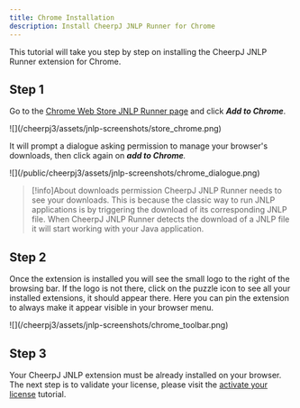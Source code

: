 ```yaml
---
title: Chrome Installation
description: Install CheerpJ JNLP Runner for Chrome
---
```



This tutorial will take you step by step on installing the CheerpJ JNLP Runner extension for Chrome.

<LinkButton
	href="https://chromewebstore.google.com/detail/cheerpj-jnlp-runner/achnhggjjhnadfapkmgallnbmemdojdi"
	label="Add to Chrome"
	type="primary"
	iconRight="ri:chrome-fill"
/>

## Step 1

Go to the [Chrome Web Store JNLP Runner page](https://chromewebstore.google.com/detail/cheerpj-jnlp-runner/achnhggjjhnadfapkmgallnbmemdojdi) and click _**Add to Chrome**_.

<div class="mx-24">![](/cheerpj3/assets/jnlp-screenshots/store_chrome.png)</div>

It will prompt a dialogue asking permission to manage your browser's downloads, then click again on _**add to Chrome**._

<div class="mx-24">
	![](/public/cheerpj3/assets/jnlp-screenshots/chrome_dialogue.png)
</div>

> [!info]About downloads permission
> CheerpJ JNLP Runner needs to see your downloads. This is because the classic way to run JNLP applications is by triggering the download of its corresponding JNLP file. When CheerpJ JNLP Runner detects the download of a JNLP file it will start working with your Java application.

## Step 2

Once the extension is installed you will see the small logo to the right of the browsing bar. If the logo is not there, click on the puzzle icon to see all your installed extensions, it should appear there. Here you can pin the extension to always make it appear visible in your browser menu.

<div class="mx-24">
	![](/cheerpj3/assets/jnlp-screenshots/chrome_toolbar.png)
</div>

## Step 3

Your CheerpJ JNLP extension must be already installed on your browser. The next step is to validate your license, please visit the [activate your license](/cheerpj-jnlp-runner/getting-started/licensing) tutorial.
